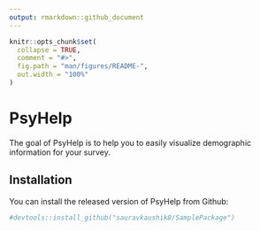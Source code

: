 ---
output: rmarkdown::github_document
---

<!-- README.md is generated from README.Rmd. Please edit that file -->

```{r setup, include = FALSE}
knitr::opts_chunk$set(
  collapse = TRUE,
  comment = "#>",
  fig.path = "man/figures/README-",
  out.width = "100%"
)
```
# PsyHelp

The goal of PsyHelp is to help you to easily visualize demographic information for your survey.

## Installation

You can install the released version of PsyHelp from Github: 

```{r}

#devtools::install_github("sauravkaushik8/SamplePackage")

```


